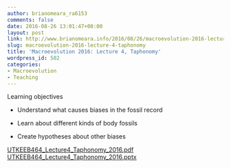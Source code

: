 ```yaml
---
author: brianomeara_ra6153
comments: false
date: 2016-08-26 13:01:47+00:00
layout: post
link: http://www.brianomeara.info/2016/08/26/macroevolution-2016-lecture-4-taphonomy/
slug: macroevolution-2016-lecture-4-taphonomy
title: 'Macroevolution 2016: Lecture 4, Taphonomy'
wordpress_id: 502
categories:
- Macroevolution
- Teaching
---
```


Learning objectives



 	
  * Understand what causes biases in the fossil record

 	
  * Learn about different kinds of body fossils

 	
  * Create hypotheses about other biases


[UTKEEB464_Lecture4_Taphonomy_2016.pdf](http://brianomeara.info/wordpress_beta/wp-content/uploads/2016/08/UTKEEB464_Lecture4_Taphonomy_2016.pdf)
[UTKEEB464_Lecture4_Taphonomy_2016.pptx](http://brianomeara.info/wordpress_beta/wp-content/uploads/2016/08/UTKEEB464_Lecture4_Taphonomy_2016.pptx)
